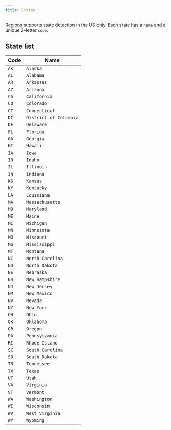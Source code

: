 ```yaml
---
title: States
---
```


[Regions](/regions) supports state detection in the US only. Each state has a `name` and a unique 2-letter `code`.

## State list

Code | Name
--- | ---
`AK` | `Alaska`
`AL` | `Alabama`
`AR` | `Arkansas`
`AZ` | `Arizona`
`CA` | `California`
`CO` | `Colorado`
`CT` | `Connecticut`
`DC` | `District of Columbia`
`DE` | `Delaware`
`FL` | `Florida`
`GA` | `Georgia`
`HI` | `Hawaii`
`IA` | `Iowa`
`ID` | `Idaho`
`IL` | `Illinois`
`IN` | `Indiana`
`KS` | `Kansas`
`KY` | `Kentucky`
`LA` | `Louisiana`
`MA` | `Massachusetts`
`MD` | `Maryland`
`ME` | `Maine`
`MI` | `Michigan`
`MN` | `Minnesota`
`MO` | `Missouri`
`MS` | `Mississippi`
`MT` | `Montana`
`NC` | `North Carolina`
`ND` | `North Dakota`
`NE` | `Nebraska`
`NH` | `New Hampshire`
`NJ` | `New Jersey`
`NM` | `New Mexico`
`NV` | `Nevada`
`NY` | `New York`
`OH` | `Ohio`
`OK` | `Oklahoma`
`OR` | `Oregon`
`PA` | `Pennsylvania`
`RI` | `Rhode Island`
`SC` | `South Carolina`
`SD` | `South Dakota`
`TN` | `Tennessee`
`TX` | `Texas`
`UT` | `Utah`
`VA` | `Virginia`
`VT` | `Vermont`
`WA` | `Washington`
`WI` | `Wisconsin`
`WV` | `West Virginia`
`WY` | `Wyoming`
